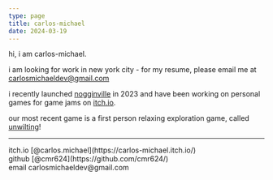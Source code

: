 ```yaml
---
type: page
title: carlos-michael
date: 2024-03-19
---
```

hi, i am carlos-michael.

i am looking for work in new york city - for my resume, please email me at [carlosmichaeldev@gmail.com]("mailto:carlosmichaeldev@gmail.com")

i recently launched [nogginville](https://www.noggin.com/nogginville/) in 2023 and have been working on personal games for game jams on [itch.io](https://carlos-michael.itch.io/). 

our most recent game is a first person relaxing exploration game, called [unwilting](https://carlos-michael.itch.io/unwilting)!

---
<div>
  itch.io [@carlos.michael](https://carlos-michael.itch.io/)
  <br />
  github [@cmr624](https://github.com/cmr624/)
  <br />
  email carlosmichaeldev@gmail.com
</div>
